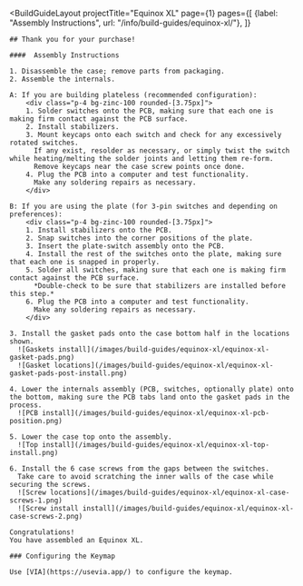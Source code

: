 ---
---


<BuildGuideLayout 
	projectTitle="Equinox XL"
  page={1}
  pages={[
    {label: "Assembly Instructions", url: "/info/build-guides/equinox-xl/"},
  ]}
>

  <AltMarkdownRenderer>

    ## Thank you for your purchase!

    ####  Assembly Instructions

    1. Disassemble the case; remove parts from packaging.
    2. Assemble the internals.   

    A: If you are building plateless (recommended configuration):
        <div class="p-4 bg-zinc-100 rounded-[3.75px]">
        1. Solder switches onto the PCB, making sure that each one is making firm contact against the PCB surface.
        2. Install stabilizers.
        3. Mount keycaps onto each switch and check for any excessively rotated switches.  
          If any exist, resolder as necessary, or simply twist the switch while heating/melting the solder joints and letting them re-form.  
          Remove keycaps near the case screw points once done.  
        4. Plug the PCB into a computer and test functionality.  
          Make any soldering repairs as necessary.  
        </div>
      
    B: If you are using the plate (for 3-pin switches and depending on preferences):
        <div class="p-4 bg-zinc-100 rounded-[3.75px]">
        1. Install stabilizers onto the PCB.
        2. Snap switches into the corner positions of the plate.
        3. Insert the plate-switch assembly onto the PCB.
        4. Install the rest of the switches onto the plate, making sure that each one is snapped in properly.
        5. Solder all switches, making sure that each one is making firm contact against the PCB surface.
          *Double-check to be sure that stabilizers are installed before this step.*
        6. Plug the PCB into a computer and test functionality.  
          Make any soldering repairs as necessary.  
        </div>

    3. Install the gasket pads onto the case bottom half in the locations shown.
      ![Gaskets install](/images/build-guides/equinox-xl/equinox-xl-gasket-pads.png)
      ![Gasket locations](/images/build-guides/equinox-xl/equinox-xl-gasket-pads-post-install.png)
      
    4. Lower the internals assembly (PCB, switches, optionally plate) onto the bottom, making sure the PCB tabs land onto the gasket pads in the process.  
      ![PCB install](/images/build-guides/equinox-xl/equinox-xl-pcb-position.png)

    5. Lower the case top onto the assembly.  
      ![Top install](/images/build-guides/equinox-xl/equinox-xl-top-install.png)

    6. Install the 6 case screws from the gaps between the switches.  
      Take care to avoid scratching the inner walls of the case while securing the screws.  
      ![Screw locations](/images/build-guides/equinox-xl/equinox-xl-case-screws-1.png)  
      ![Screw install install](/images/build-guides/equinox-xl/equinox-xl-case-screws-2.png)  
    
    Congratulations!  
    You have assembled an Equinox XL.  

    ### Configuring the Keymap

    Use [VIA](https://usevia.app/) to configure the keymap.  

    
  </AltMarkdownRenderer>
			
</BuildGuideLayout>


